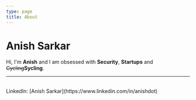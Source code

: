 ```yaml
---
type: page
title: About
---
```


# Anish Sarkar

Hi, I'm **Anish** and I am obsessed with **Security**, **Startups** and ~~Cycling~~**Sycling**.



---

<div>
  <br />
  LinkedIn: [Anish Sarkar](https://www.linkedin.com/in/anishdot)
</div>
